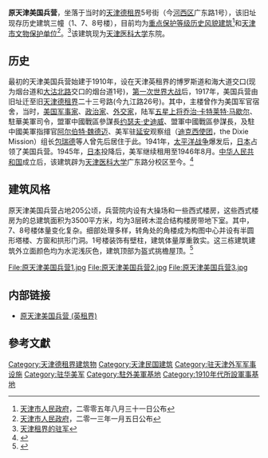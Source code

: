 {{文物保护单位
| 级别 = 省级
| 省区市 = 天津市
| 名称 = 美国兵营旧址
| 图片 = [[File:原天津德租界美国兵营.JPG|200px]]
| 编号 = 4-90
| 分类 = 近现代重要史迹及代表性建筑
| 时代 = 1910年
| 所在 = [[天津市|天津市]][[河西区_(天津市)|河西区]]
| 登录 = 2013年1月5日
}}
'''原天津美国兵营'''，坐落于当时的[[天津德租界|天津德租界]]5号街（今[[河西区_(天津市)|河西区]]广东路1号），该旧址现存历史建筑三幢（1、7、8号楼），目前均为[[天津历史风貌建筑|重点保护等级历史风貌建筑]]<ref>[[天津市人民政府|天津市人民政府]]，二零零五年八月三十一日公布</ref>和[[天津市文物保护单位|天津市文物保护单位]]<ref>[[天津市人民政府|天津市人民政府]]，二零一三年一月五日公布</ref>。<ref>[http://www.tjdag.gov.cn/jgrw/jgrw_index_xiangxi.asp?n_id=6219 天津租界的驻军]{{dead link|date=2017年12月 |bot=InternetArchiveBot |fix-attempted=yes }}</ref>该建筑现为[[天津医科大学|天津医科大学]]东院。
 
== 历史 ==  
最初的天津美国兵营始建于1910年，设在天津英租界的博罗斯道和海大道交口(现为烟台道和[[大沽北路|大沽北路]]交口的烟台道1号)，[[第一次世界大战|第一次世界大战]]后，1917年，美国兵营由旧址迁至旧[[天津德租界|天津德租界]]二十三号路(今九江路26号)。其中，主楼曾作为美国军官宿舍，当时，[[美国|美国]][[军事家|军事家]]、[[政治家|政治家]]、[[外交官|外交家]]，陆军[[五星上将|五星上将]][[乔治·卡特莱特·马歇尔|乔治·卡特莱特·马歇尔]]、駐華美軍司令，盟軍中國戰區參謀長[[约瑟夫·史迪威|约瑟夫·史迪威]]、盟軍中國戰區參謀長，及駐中國美軍指揮官[[阿尔伯特·魏德迈|阿尔伯特·魏德迈]]、美军驻[[延安|延安]]观察组（[[迪克西使团|迪克西使团]]，the Dixie Mission）组长[[包瑞德|包瑞德]]等人曾先后居住于此。1941年，[[太平洋战争|太平洋战争]]爆发后，[[日本|日本]]占领了美国兵营。1945年，[[日本|日本]]投降后，美军继续租用至1946年8月。[[中华人民共和国|中华人民共和国]]成立后，该建筑辟为[[天津医科大学|天津医科大学]]广东路分校区至今。<ref>{{Cite web |url=http://www.chinanews.com.cn/cul/2010/10-13/2584479.shtml |title=天津美国兵营 |access-date=2010-12-24 |archive-date=2010-10-22 |archive-url=https://web.archive.org/web/20101022231118/http://www.chinanews.com.cn/cul/2010/10-13/2584479.shtml |dead-url=no }}</ref>

== 建筑风格 ==
{{天津历史风貌建筑|
省区市 = 天津市 |
名称 = 原天津美国兵营 |
图片 =[[File:原天津美国兵营4.jpg|200px]] |
等级 = 重点保护 |
编号 = 0220010<br />0220011<br />0220012 |
时代 = 1917年 |
所在 = [[天津市|天津市]][[河西区_(天津市)|河西区]] |
公布 = 2005年8月31日 |
}}

原天津美国兵营占地205公顷，兵营院内设有大操场和一些西式楼房，这些西式楼房为的总建筑面积为3500平方米，均为3层砖木混合结构楼房带地下室。其中，7、8号楼体量变化复杂。细部处理多样，转角处的角楼成为构图中心并设有半圆形塔楼、方窗和拱形门洞。1号楼装饰有壁柱，建筑体量厚重敦实。这三栋建筑建筑外立面颜色均为水泥浅灰色，建筑顶部为盔式挑檐屋顶。<ref>{{Cite web |url=http://www.chinanews.com.cn/cul/2010/10-13/2584479.shtml |title=天津的美国兵营：走出马歇尔等五位将军 |access-date=2010-12-24 |archive-date=2010-10-22 |archive-url=https://web.archive.org/web/20101022231118/http://www.chinanews.com.cn/cul/2010/10-13/2584479.shtml |dead-url=no }}</ref>

<gallery>
File:原天津美国兵营1.jpg
File:原天津美国兵营2.jpg
File:原天津美国兵营3.jpg
</gallery>

== 内部链接 ==
*[[原天津美国兵营_(英租界)|原天津美国兵营 (英租界)]]

== 參考文獻 ==
{{portal box|天津|美國軍事}}
{{Reflist}}

{{天津市原有兵营}}
{{天津市名人故居}}
{{天津近代历史文化专题}}
{{天津市文物保护单位}}

[[Category:天津德租界建筑物|Category:天津德租界建筑物]]
[[Category:天津民国建筑|Category:天津民国建筑]]
[[Category:驻天津外军军事设施|Category:驻天津外军军事设施]]
[[Category:驻华美军|Category:驻华美军]]
[[Category:駐外美軍基地|Category:駐外美軍基地]]
[[Category:1910年代所設軍事基地|Category:1910年代所設軍事基地]]